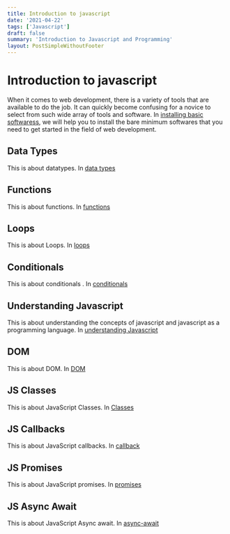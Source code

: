```yaml
---
title: Introduction to javascript
date: '2021-04-22'
tags: ['Javascript']
draft: false
summary: 'Introduction to Javascript and Programming'
layout: PostSimpleWithoutFooter
---
```


# Introduction to javascript

When it comes to web development, there is a variety of tools that are available to do the job. It can quickly become confusing for a novice to select from such wide array of tools and software. In [installing basic softwaress](/blog/javascript/learn/1-getting-started), we will help you to install the bare minimum softwares that you need to get started in the field of web development.

## Data Types

This is about datatypes. In [data types](/blog/javascript/learn/2-data-types)

## Functions

This is about functions. In [functions](/blog/javascript/learn/3-functions)

## Loops

This is about Loops. In [loops](/blog/javascript/learn/4-loops)

## Conditionals

This is about conditionals . In [conditionals](/blog/javascript/learn/5-conditionals)

## Understanding Javascript

This is about understanding the concepts of javascript and javascript as a programming language. In [understanding Javascript](/blog/javascript/learn/6-understanding-javascript)

## DOM

This is about DOM. In [DOM](/blog/javascript/learn/7-dom)

## JS Classes

This is about JavaScript Classes. In [Classes](/blog/javascript/learn/8-js-classes)

## JS Callbacks

This is about JavaScript callbacks. In [callback](/blog/javascript/learn/9-callback)

## JS Promises

This is about JavaScript promises. In [promises](/blog/javascript/learn/10-promises)

## JS Async Await

This is about JavaScript Async await. In [async-await](/blog/javascript/learn/11-async-await)
